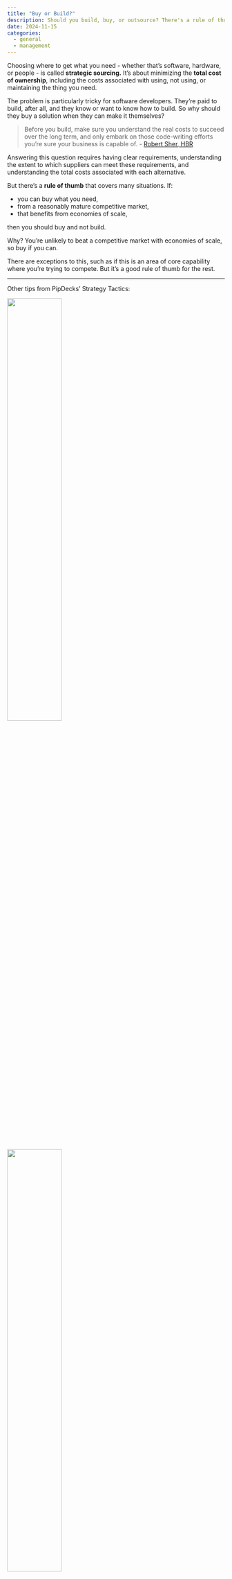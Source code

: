 ```yaml
---
title: "Buy or Build?"
description: Should you build, buy, or outsource? There's a rule of thumb.
date: 2024-11-15
categories:
  - general
  - management
---
```


Choosing where to get what you need - whether that’s software, hardware, or people - is called **strategic sourcing.** It’s about minimizing the **total cost of ownership**, including the costs associated with using, not using, or maintaining the thing you need.

The problem is particularly tricky for software developers. They’re paid to build, after all, and they know or want to know how to build. So why should they buy a solution when they can make it themselves?

> Before you build, make sure you understand the real costs to succeed over the long term, and only embark on those code-writing efforts you’re sure your business is capable of. - [Robert Sher, HBR](https://hbr.org/2021/12/when-should-your-company-develop-its-own-software)

Answering this question requires having clear requirements, understanding the extent to which suppliers can meet these requirements, and understanding the total costs associated with each alternative.

But there’s a **rule of thumb** that covers many situations. If:

- you can buy what you need,
- from a reasonably mature competitive market,
- that benefits from economies of scale,

then you should buy and not build. 

Why? You’re unlikely to beat a competitive market with economies of scale, so buy if you can.

There are exceptions to this, such as if this is an area of core capability where you're trying to compete. But it's a good rule of thumb for the rest.

---

Other tips from PipDecks' Strategy Tactics:

![](pip-1.png){width="50%" fig-align="center"}

![](pip-2.png){width="50%" fig-align="center"}

